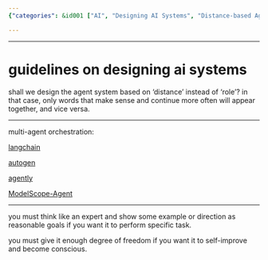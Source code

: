 ```yaml
---
{"categories": &id001 ["AI", "Designing AI Systems", "Distance-based Agents", "LangChain", "Autogen", "Agency", "Self-Improvement"], "category": "AI System Design Guidelines", "date": "2023-12-22 23:52:59", "description": "This text provides guidelines for designing AI systems, advocating for an agent-based approach rather than a role-based one. It highlights the usage of tools like LangChain, Autogen, Agently, and ModelScope-Agent, as well as emphasizing the importance of thinking like an expert, setting example goals, and allowing the AI to self-improve.", "tags": *id001, "title": "guidelines on designing ai systems"}

---
```


------

# guidelines on designing ai systems

shall we design the agent system based on 'distance' instead of 'role'? in that case, only words that make sense and continue more often will appear together, and vice versa.

------

multi-agent orchestration: 

[langchain](https://github.com/langchain-ai/langchain)

[autogen](https://github.com/microsoft/autogen)

[agently](https://github.com/Maplemx/Agently)

[ModelScope-Agent](https://github.com/modelscope/modelscope-agent)

------

you must think like an expert and show some example or direction as reasonable goals if you want it to perform specific task.

you must give it enough degree of freedom if you want it to self-improve and become conscious.

